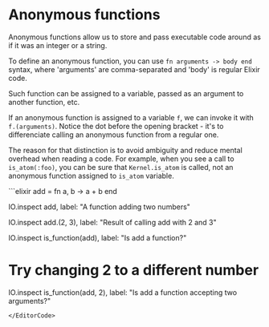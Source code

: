 
# Anonymous functions

Anonymous functions allow us to store and pass executable code around as if it was an integer or a string.

To define an anonymous function, you can use `fn arguments -> body end` syntax, where 'arguments' are comma-separated and 'body' is regular Elixir code.

Such function can be assigned to a variable, passed as an argument to another function, etc.

If an anonymous function is assigned to a variable `f`, we can invoke it with `f.(arguments)`. Notice the dot before the opening bracket - it's to differenciate calling an anonymous function from a regular one.

The reason for that distinction is to avoid ambiguity and reduce mental overhead when reading a code. For example, when you see a call to `is_atom(:foo)`, you can be sure that `Kernel.is_atom` is called, not an anonymous function assigned to `is_atom` variable.

<EditorCode>
```elixir
add = fn a, b -> a + b end

IO.inspect add, label: "A function adding two numbers"

IO.inspect add.(2, 3), label: "Result of calling add with 2 and 3"

IO.inspect is_function(add), label: "Is add a function?"

# Try changing 2 to a different number
IO.inspect is_function(add, 2),
  label: "Is add a function accepting two arguments?"
```
</EditorCode>
